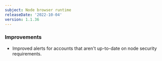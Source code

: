 ```yaml
---
subject: Node browser runtime
releaseDate: '2022-10-04'
version: 1.1.36
---
```


### Improvements
* Improved alerts for accounts that aren't up-to-date on node security requirements.

